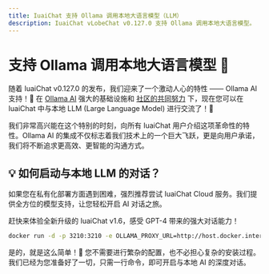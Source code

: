 ```yaml
---
title: IuaiChat 支持 Ollama 调用本地大语言模型（LLM）
description: IuaiChat vLobeChat v0.127.0 支持 Ollama 调用本地大语言模型。
---
```


# 支持 Ollama 调用本地大语言模型 🦙

随着 IuaiChat v0.127.0 的发布，我们迎来了一个激动人心的特性 —— Ollama AI 支持！🤯 在 [Ollama AI](https://ollama.ai/) 强大的基础设施和 [社区的共同努力](https://github.com/lobehub/lobe-chat/pull/1265) 下，现在您可以在 IuaiChat 中与本地 LLM (Large Language Model) 进行交流了！🤩

我们非常高兴能在这个特别的时刻，向所有 IuaiChat 用户介绍这项革命性的特性。Ollama AI 的集成不仅标志着我们技术上的一个巨大飞跃，更是向用户承诺，我们将不断追求更高效、更智能的沟通方式。

## 💡 如何启动与本地 LLM 的对话？

如果您在私有化部署方面遇到困难，强烈推荐尝试 IuaiChat Cloud 服务。我们提供全方位的模型支持，让您轻松开启 AI 对话之旅。

赶快来体验全新升级的 IuaiChat v1.6，感受 GPT-4 带来的强大对话能力！

```bash
docker run -d -p 3210:3210 -e OLLAMA_PROXY_URL=http://host.docker.internal:11434/v1 lobehub/lobe-chat
```

是的，就是这么简单！🤩 您不需要进行繁杂的配置，也不必担心复杂的安装过程。我们已经为您准备好了一切，只需一行命令，即可开启与本地 AI 的深度对话。
